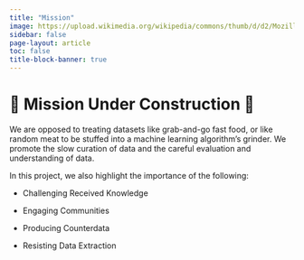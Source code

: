 ```yaml
---
title: "Mission"
image: https://upload.wikimedia.org/wikipedia/commons/thumb/d/d2/Mozilla_logo.svg/2560px-Mozilla_logo.svg.png
sidebar: false
page-layout: article
toc: false
title-block-banner: true
---
```


# 🚧 Mission Under Construction  🚧 

We are opposed to treating datasets like grab-and-go fast food, or like random meat to be stuffed into a machine learning algorithm's grinder. We promote the slow curation of data and the careful evaluation and understanding of data.

In this project, we also highlight the importance of the following:

- Challenging Received Knowledge

- Engaging Communities

- Producing Counterdata

- Resisting Data Extraction